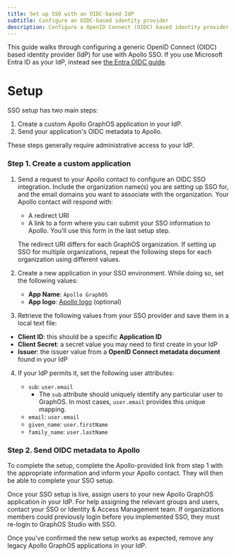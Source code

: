 ```yaml
---
title: Set up SSO with an OIDC-based IdP
subtitle: Configure an OIDC-based identity provider
description: Configure a OpenID Connect (OIDC) based identity provider as your Apollo GraphOS organization's SSO provider.
---
```


<SSOPremiumFeature />

This guide walks through configuring a generic OpenID Connect (OIDC) based identity provider (IdP) for use with Apollo SSO.
If you use Microsoft Entra ID as your IdP, instead see [the Entra OIDC guide](./microsoft-entra-id-integration-oidc-guide/).

# Setup

<SSOPreviewNotice />

SSO setup has two main steps:

1. Create a custom Apollo GraphOS application in your IdP.
2. Send your application's OIDC metadata to Apollo.

These steps generally require administrative access to your IdP.

### Step 1. Create a custom application

1. Send a request to your Apollo contact to configure an OIDC SSO integration. Include the organization name(s) you are setting up SSO for, and the email domains you want to associate with the organization. Your Apollo contact will respond with:

   - A redirect URI
   - A link to a form where you can submit your SSO information to Apollo. You'll use this form in the last setup step.

   <Note>

   The redirect URI differs for each GraphOS organization. If setting up SSO for multiple organizations, repeat the following steps for each organization using different values.

   </Note>

2. Create a new application in your SSO environment. While doing so, set the following values:

   - **App Name**: `Apollo GraphOS`
   - **App logo**: [Apollo logo](../../img/sso/apollo-sk-logo.png) (optional)

3. Retrieve the following values from your SSO provider and save them in a local text file:

- **Client ID**: this should be a specific **Application ID**
- **Client Secret**: a secret value you may need to first create in your IdP
- **Issuer**: the issuer value from a **OpenID Connect metadata document** found in your IdP

4. If your IdP permits it, set the following user attributes:

   - `sub`: `user.email`
     - The `sub` attribute should uniquely identify any particular user to GraphOS. In most cases, `user.email` provides this unique mapping.
   - `email`: `user.email`
   - `given_name`: `user.firstName`
   - `family_name`: `user.lastName`

### Step 2. Send OIDC metadata to Apollo

To complete the setup, complete the Apollo-provided link from step 1 with the appropriate information and inform your Apollo contact.
They will then be able to complete your SSO setup.

Once your SSO setup is live, assign users to your new Apollo GraphOS application in your IdP. For help assigning the relevant groups and users, contact your SSO or Identity & Access Management team. If organizations members could previously login before you implemented SSO, they must re-login to GraphOS Studio with SSO.

Once you've confirmed the new setup works as expected, remove any legacy Apollo GraphOS applications in your IdP.
